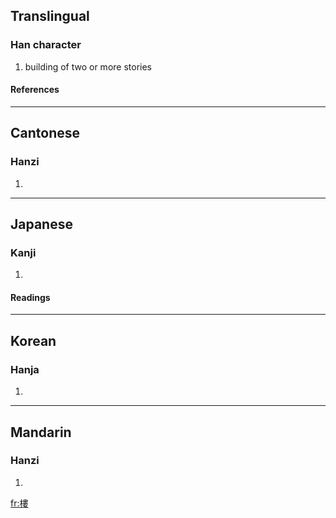 {{see|楼|樓}}

==Translingual==
===Han character===
{{Han char|rn=75|rad=木|as=11|sn=15|four=4594<sub>4</sub>|canj=木中中女 (DLLV)}}
# building of two or more stories
====References====
{{Han ref|kx=0549.310|dkj=15430|dj=0937.240|hdz=21279.040|uh=6A13|ud=27155|bh=BCD3|bd=48339}}

----
==Cantonese==
===Hanzi===
{{yue-hanzi|jyut=|y=lau4}}
# {{defn|Cantonese}}

----
==Japanese==

===Kanji===
{{ja-kanji|grade=|rs=木11}}
# {{defn|Japanese}} 
====Readings====
{{ja-readings|on=[[ろう]] (rō)|kun=[[たかどの]] (takadono)}}

----
==Korean==
===Hanja===
{{ko-hanja|hangeul=[[루]]>[[누]]|eumhun=|rv=ru>nu|mr=ru>nu|y=lwu>nwu}}
# {{defn|Korean}}

----
==Mandarin==
===Hanzi===
{{cmn-hanzi|sim=楼|pin=[[lóu]] ([[lou2]])|wg=lou<sup>2</sup>}}
# {{defn|Mandarin}}

[[fr:樓]]